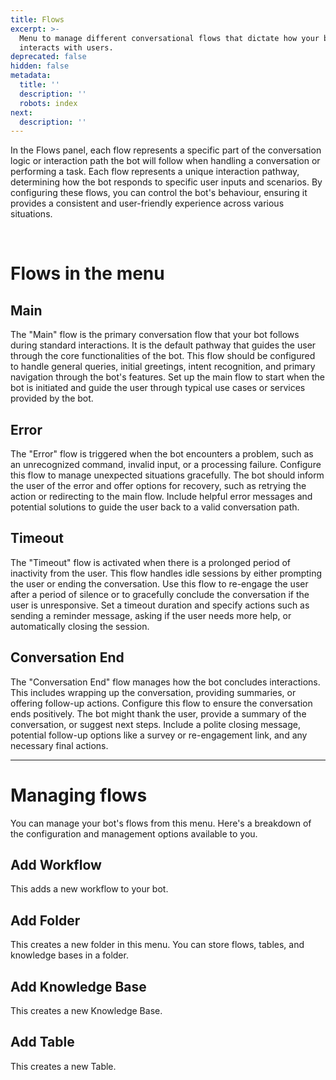 ```yaml
---
title: Flows
excerpt: >-
  Menu to manage different conversational flows that dictate how your bot
  interacts with users.
deprecated: false
hidden: false
metadata:
  title: ''
  description: ''
  robots: index
next:
  description: ''
---
```

In the Flows panel, each flow represents a specific part of the conversation logic or interaction path the bot will follow when handling a conversation or performing a task. Each flow represents a unique interaction pathway, determining how the bot responds to specific user inputs and scenarios. By configuring these flows, you can control the bot's behaviour, ensuring it provides a consistent and user-friendly experience across various situations.

<br />

# Flows in the menu

## Main

The "Main" flow is the primary conversation flow that your bot follows during standard interactions. It is the default pathway that guides the user through the core functionalities of the bot. This flow should be configured to handle general queries, initial greetings, intent recognition, and primary navigation through the bot's features. Set up the main flow to start when the bot is initiated and guide the user through typical use cases or services provided by the bot.

## Error

The "Error" flow is triggered when the bot encounters a problem, such as an unrecognized command, invalid input, or a processing failure. Configure this flow to manage unexpected situations gracefully. The bot should inform the user of the error and offer options for recovery, such as retrying the action or redirecting to the main flow. Include helpful error messages and potential solutions to guide the user back to a valid conversation path.

## Timeout

The "Timeout" flow is activated when there is a prolonged period of inactivity from the user. This flow handles idle sessions by either prompting the user or ending the conversation. Use this flow to re-engage the user after a period of silence or to gracefully conclude the conversation if the user is unresponsive. Set a timeout duration and specify actions such as sending a reminder message, asking if the user needs more help, or automatically closing the session.

## Conversation End

The "Conversation End" flow manages how the bot concludes interactions. This includes wrapping up the conversation, providing summaries, or offering follow-up actions. Configure this flow to ensure the conversation ends positively. The bot might thank the user, provide a summary of the conversation, or suggest next steps. Include a polite closing message, potential follow-up options like a survey or re-engagement link, and any necessary final actions.

***

# Managing flows

You can manage your bot's flows from this menu. Here's a breakdown of the configuration and management options available to you.

## Add Workflow

This adds a new workflow to your bot.

## Add Folder

This creates a new folder in this menu. You can store flows, tables, and knowledge bases in a folder.

## Add Knowledge Base

This creates a new Knowledge Base.

## Add Table

This creates a new Table.
